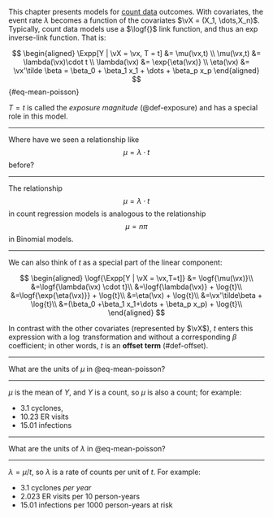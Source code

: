 
::: notes
This chapter presents models for
[count data](probability.qmd#sec-count-vars) outcomes.
With covariates,
the event rate $\lambda$
becomes a function of the covariates
$\vX = (X_1, \dots,X_n)$.
Typically, count data models use
a $\logf{}$ link function,
and thus an $\exp{}$ inverse-link function.
That is:
:::

$$
\begin{aligned}
\Expp[Y | \vX = \vx, T = t] &= \mu(\vx,t)
\\ \mu(\vx,t) &= \lambda(\vx)\cdot t
\\ \lambda(\vx) &= \exp{\eta(\vx)}
\\ \eta(\vx) &= \vx'\tilde \beta = \beta_0 + \beta_1 x_1 + \dots + \beta_p x_p
\end{aligned}
$${#eq-mean-poisson}

::: notes
$T=t$ is called the *exposure magnitude* (@def-exposure)
and has a special role in this model.
:::

---

:::{#exr-analogy-pois-offset-binom}
Where have we seen a relationship like
$$\mu = \lambda \cdot t$$
before?
:::

---

:::{#sol-analogy-pois-offset-binom}
The relationship
$$\mu = \lambda \cdot t$$
in count regression models
is analogous to the relationship
$$\mu = n \pi$$
in Binomial models.
:::

---

::: notes
We can also think of $t$ as a special part of the linear component:
:::

$$
\begin{aligned}
\logf{\Expp[Y | \vX = \vx,T=t]}
&= \logf{\mu(\vx)}\\
&=\logf{\lambda(\vx) \cdot t}\\
&=\logf{\lambda(\vx)} + \log{t}\\
&=\logf{\exp{\eta(\vx)}} + \log{t}\\
&=\eta(\vx) + \log{t}\\
&=\vx'\tilde\beta + \log{t}\\
&=(\beta_0 +\beta_1 x_1+\dots + \beta_p x_p) + \log{t}\\
\end{aligned}
$$

::: notes
In contrast with the other covariates (represented by $\vX$),
$t$ enters this expression with a $\log{}$ transformation
and without a corresponding $\beta$ coefficient;
in other words, $t$ is an **offset term** (#def-offset).
:::

---

:::{#exr-eq-mean-poisson}
What are the units of $\mu$ in @eq-mean-poisson?
:::

---

:::{#sol-eq-mean-poisson}

$\mu$ is the mean of $Y$,
and $Y$ is a count,
so $\mu$ is also a count;
for example:

- 3.1 cyclones,
- 10.23 ER visits
- 15.01 infections

:::

---

:::{#exr-eq-rate-poisson}
What are the units of $\lambda$ in @eq-mean-poisson?
:::

---

:::{#sol-eq-rate-poisson}
$\lambda = \mu/t$,
so $\lambda$ is a rate of counts per unit of $t$.
For example:

- 3.1 cyclones *per year*
- 2.023 ER visits per 10 person-years
- 15.01 infections per 1000 person-years at risk

:::
